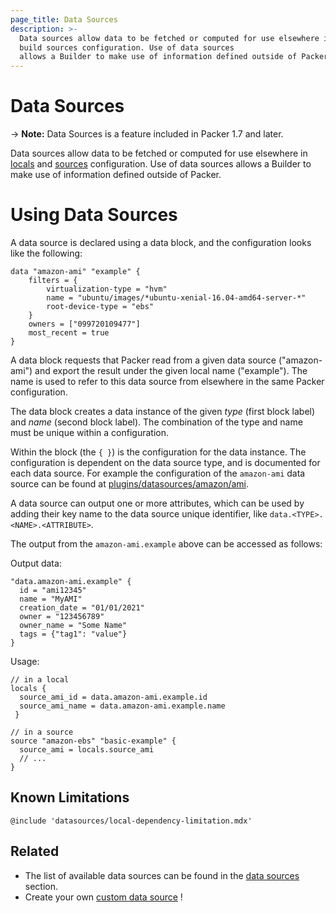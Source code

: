 ```yaml
---
page_title: Data Sources
description: >-
  Data sources allow data to be fetched or computed for use elsewhere in local variables and
  build sources configuration. Use of data sources
  allows a Builder to make use of information defined outside of Packer.
---
```


# Data Sources

-> **Note:** Data Sources is a feature included in Packer 1.7 and later.

Data sources allow data to be fetched or computed for use elsewhere in [locals](/docs/templates/hcl_templates/blocks/locals) and
[sources](/docs/templates/hcl_templates/blocks/source) configuration.
Use of data sources allows a Builder to make use of information defined outside of Packer.

# Using Data Sources

A data source is declared using a data block, and the configuration looks like the following:

```hcl
data "amazon-ami" "example" {
    filters = {
        virtualization-type = "hvm"
        name = "ubuntu/images/*ubuntu-xenial-16.04-amd64-server-*"
        root-device-type = "ebs"
    }
    owners = ["099720109477"]
    most_recent = true
}
```

A data block requests that Packer read from a given data source ("amazon-ami") and export the result under the given
local name ("example"). The name is used to refer to this data source from elsewhere in the same Packer configuration.

The data block creates a data instance of the given _type_ (first block label) and _name_ (second block label).
The combination of the type and name must be unique within a configuration.

Within the block (the `{ }`) is the configuration for the data instance. The configuration is dependent on the data source type,
and is documented for each data source. For example the configuration of the `amazon-ami` data source can be found at [plugins/datasources/amazon/ami](/packer/plugins/datasources/amazon/ami#configuration-reference).

A data source can output one or more attributes, which can be used by adding their key name to the data source unique
identifier, like `data.<TYPE>.<NAME>.<ATTRIBUTE>`.

The output from the `amazon-ami.example` above can be accessed as follows:

Output data:

```
"data.amazon-ami.example" {
  id = "ami12345"
  name = "MyAMI"
  creation_date = "01/01/2021"
  owner = "123456789"
  owner_name = "Some Name"
  tags = {"tag1": "value"}
}
```

Usage:

```hcl
// in a local
locals {
  source_ami_id = data.amazon-ami.example.id
  source_ami_name = data.amazon-ami.example.name
 }
```

```hcl
// in a source
source "amazon-ebs" "basic-example" {
  source_ami = locals.source_ami
  // ...
}
```

## Known Limitations
`@include 'datasources/local-dependency-limitation.mdx'`


## Related

- The list of available data sources can be found in the [data sources](/docs/datasources)
  section.
- Create your own [custom data source](/docs/plugins/creation/custom-datasources) !
